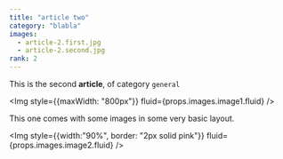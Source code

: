 ```yaml
---
title: "article two"
category: "blabla"
images:
  - article-2.first.jpg
  - article-2.second.jpg
rank: 2
---
```


This is the second __article__, of category `general`

<Img style={{maxWidth: "800px"}} fluid={props.images.image1.fluid} /> 

This one comes with some images in some very basic layout.

<Img style={{width:"90%", border: "2px solid pink"}} fluid={props.images.image2.fluid} />